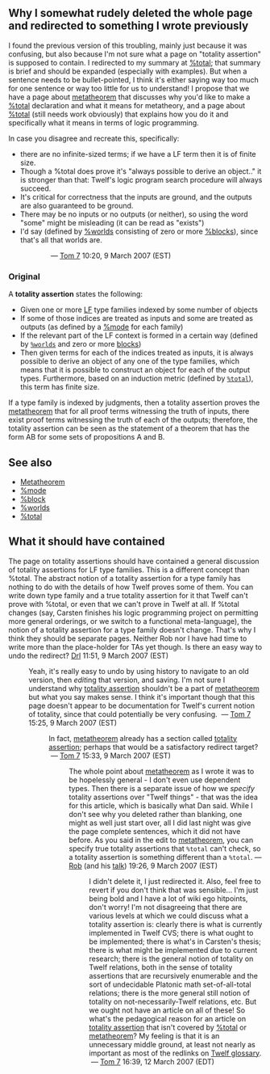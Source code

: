 == Why I somewhat rudely deleted the whole page and redirected to something I wrote previously ==

I found the previous version of this troubling, mainly just because it was confusing, but also because I'm not sure what a page on "totality assertion" is supposed to contain. I redirected to my summary at [[%total]]; that summary is brief and should be expanded (especially with examples). But when a sentence needs to be bullet-pointed, I think it's either saying way too much for one sentence or way too little for us to understand! I propose that we have a page about [[metatheorem]] that discusses why you'd like to make a [[%total]] declaration and what it means for metatheory, and a page about [[%total]] (still needs work obviously) that explains how you do it and specifically what it means in terms of logic programming.

In case you disagree and recreate this, specifically:
* there are no infinite-sized terms; if we have a LF term then it is of finite size.
* Though a %total does prove it's "always possible to derive an object.." it is stronger than that: Twelf's logic program search procedure will always succeed.
* It's critical for correctness that the inputs are ground, and the outputs are also guaranteed to be ground.
* There may be no inputs or no outputs (or neither), so using the word "some" might be misleading (it can be read as "exists")
* I'd say (defined by [[%worlds]] consisting of zero or more [[%block]]s), since that's all that worlds are.
::::&nbsp;&mdash;&nbsp;[[User:Tom7|Tom 7]] 10:20, 9 March 2007 (EST)

=== Original ===
A '''totality assertion''' states the following:

* Given one or more [[LF]] type families indexed by some number of objects
* If some of those indices are treated as inputs and some are treated as outputs (as defined by a [[%mode]] for each family)
* If the relevant part of the LF context is formed in a certain way (defined by <tt>[[%worlds]]</tt> and zero or more [[blocks]])
* Then given terms for each of the indices treated as inputs, it is always possible to derive an object of any one of the type families, which means that it is possible to construct an object for each of the output types. Furthermore, based on an induction metric (defined by <tt>[[%total]]</tt>), this term has finite size.

If a type family is indexed by judgments, then a totality assertion proves the [[metatheorem]] that for all proof terms witnessing the truth of inputs, there exist proof terms witnessing the truth of each of the outputs; therefore, the totality assertion can be seen as the statement of a theorem that has the form {{forall}}A{{exists}}B for some sets of propositions A and B.

== See also ==

* [[Metatheorem]]
* [[%mode]]
* [[%block]]
* [[%worlds]]
* [[%total]]

== What it should have contained ==

The page on totality assertions should have contained a general discussion of totality assertions for LF type families.  This is a different concept than %total.  The abstract notion of a totality assertion for a type family has nothing to do with the details of how Twelf proves some of them.  You can write down type family and a true totality assertion for it that Twelf can't prove with %total, or even that we can't prove in Twelf at all.  If %total changes (say, Carsten finishes his logic programming project on permitting more general orderings, or we switch to a functional meta-language), the notion of a totality assertion for a type family doesn't change.  That's why I think they should be separate pages.  Neither Rob nor I have had time to write more than the place-holder for TAs yet though.  Is there an easy way to undo the redirect?  [[User:Drl|Drl]] 11:51, 9 March 2007 (EST)
:Yeah, it's really easy to undo by using history to navigate to an old version, then ''edit''ing that version, and saving. I'm not sure I understand why [[totality assertion]] shouldn't be a part of [[metatheorem]] but what you say makes sense. I think it's important though that this page doesn't appear to be documentation for Twelf's current notion of totality, since that could potentially be very confusing. &nbsp;&mdash;&nbsp;[[User:Tom7|Tom 7]] 15:25, 9 March 2007 (EST)
::In fact, [[metatheorem]] already has a section called [[metatheorem#totality assertion|totality assertion]]; perhaps that would be a satisfactory redirect target? &nbsp;&mdash;&nbsp;[[User:Tom7|Tom 7]] 15:33, 9 March 2007 (EST)
:::The whole point about [[metatheorem]] as I wrote it was to be hopelessly general - I don't even use dependent types. Then there is a separate issue of how we ''specify'' totality assertions over "Twelf things" - that was the idea for this article, which is basically what Dan said. While I don't see why you deleted rather than blanking, one might as well just start over, all I did last night was give the page complete sentences, which it did not have before. As you said in the edit to [[metatheorem]], you can specify true totality assertions that <tt>%total</tt> can't check, so a totality assertion is something different than a <tt>%total</tt>. — [[User:rsimmons|Rob]] (and his [[User talk:rsimmons|talk]]) 19:26, 9 March 2007 (EST)
::::I didn't delete it, I just redirected it. Also, feel free to revert if you don't think that was sensible... I'm just being bold and I have a lot of wiki ego hitpoints, don't worry! I'm not disagreeing that there are various levels at which we could discuss what a totality assertion is: clearly there is what is currently implemented in Twelf CVS; there is what ought to be implemented; there is what's in Carsten's thesis; there is what might be implemented due to current research; there is the general notion of totality on Twelf relations, both in the sense of totality assertions that are recursively enumerable and the sort of undecidable Platonic math set-of-all-total relations; there is the more general still notion of totality on not-necessarily-Twelf relations, etc. But we ought not have an article on all of these! So what's the pedagogical reason for an article on [[totality assertion]] that isn't covered by [[%total]] or [[metatheorem]]? My feeling is that it is an unnecessary middle ground, at least not nearly as important as most of the redlinks on [[Twelf glossary]]. &nbsp;&mdash;&nbsp;[[User:Tom7|Tom 7]] 16:39, 12 March 2007 (EDT)